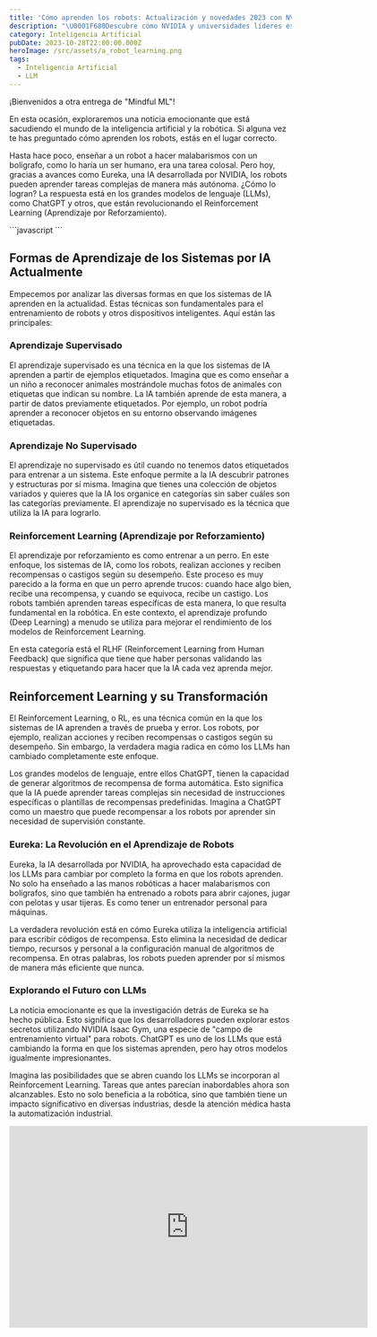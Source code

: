 ```yaml
---
title: 'Cómo aprenden los robots: Actualización y novedades 2023 con NVIDIA y Eureka '
description: "\U0001F680Descubre cómo NVIDIA y universidades líderes están revolucionando el machine learning \U0001F916. ¡Adéntrate en la IA del futuro! \U0001F31FHaz clic y descubre más!\U0001F4A1"
category: Inteligencia Artificial
pubDate: 2023-10-28T22:00:00.000Z
heroImage: /src/assets/a_robot_learning.png
tags:
  - Inteligencia Artificial
  - LLM
---
```


¡Bienvenidos a otra entrega de "Mindful ML"!

En esta ocasión, exploraremos una noticia emocionante que está sacudiendo el mundo de la inteligencia artificial y la robótica. Si alguna vez te has preguntado cómo aprenden los robots, estás en el lugar correcto.

Hasta hace poco, enseñar a un robot a hacer malabarismos con un bolígrafo, como lo haría un ser humano, era una tarea colosal. Pero hoy, gracias a avances como Eureka, una IA desarrollada por NVIDIA, los robots pueden aprender tareas complejas de manera más autónoma. ¿Cómo lo logran? La respuesta está en los grandes modelos de lenguaje (LLMs), como ChatGPT y otros, que están revolucionando el Reinforcement Learning (Aprendizaje por Reforzamiento).

<div class="blur-lg">
  ```javascript
  ```

  ## Formas de Aprendizaje de los Sistemas por IA Actualmente

  Empecemos por analizar las diversas formas en que los sistemas de IA aprenden en la actualidad. Estas técnicas son fundamentales para el entrenamiento de robots y otros dispositivos inteligentes. Aquí están las principales:

  ### Aprendizaje Supervisado

  El aprendizaje supervisado es una técnica en la que los sistemas de IA aprenden a partir de ejemplos etiquetados. Imagina que es como enseñar a un niño a reconocer animales mostrándole muchas fotos de animales con etiquetas que indican su nombre. La IA también aprende de esta manera, a partir de datos previamente etiquetados. Por ejemplo, un robot podría aprender a reconocer objetos en su entorno observando imágenes etiquetadas.

  ### Aprendizaje No Supervisado

  El aprendizaje no supervisado es útil cuando no tenemos datos etiquetados para entrenar a un sistema. Este enfoque permite a la IA descubrir patrones y estructuras por sí misma. Imagina que tienes una colección de objetos variados y quieres que la IA los organice en categorías sin saber cuáles son las categorías previamente. El aprendizaje no supervisado es la técnica que utiliza la IA para lograrlo.

  ### Reinforcement Learning (Aprendizaje por Reforzamiento)

  El aprendizaje por reforzamiento es como entrenar a un perro. En este enfoque, los sistemas de IA, como los robots, realizan acciones y reciben recompensas o castigos según su desempeño. Este proceso es muy parecido a la forma en que un perro aprende trucos: cuando hace algo bien, recibe una recompensa, y cuando se equivoca, recibe un castigo. Los robots también aprenden tareas específicas de esta manera, lo que resulta fundamental en la robótica. En este contexto, el aprendizaje profundo (Deep Learning) a menudo se utiliza para mejorar el rendimiento de los modelos de Reinforcement Learning.

  En esta categoría está el RLHF (Reinforcement Learning from Human Feedback) que significa que tiene que haber personas validando las respuestas y etiquetando para hacer que la IA cada vez aprenda mejor.

  ## Reinforcement Learning y su Transformación

  El Reinforcement Learning, o RL, es una técnica común en la que los sistemas de IA aprenden a través de prueba y error. Los robots, por ejemplo, realizan acciones y reciben recompensas o castigos según su desempeño. Sin embargo, la verdadera magia radica en cómo los LLMs han cambiado completamente este enfoque.

  Los grandes modelos de lenguaje, entre ellos ChatGPT, tienen la capacidad de generar algoritmos de recompensa de forma automática. Esto significa que la IA puede aprender tareas complejas sin necesidad de instrucciones específicas o plantillas de recompensas predefinidas. Imagina a ChatGPT como un maestro que puede recompensar a los robots por aprender sin necesidad de supervisión constante.

  ### Eureka: La Revolución en el Aprendizaje de Robots

  Eureka, la IA desarrollada por NVIDIA, ha aprovechado esta capacidad de los LLMs para cambiar por completo la forma en que los robots aprenden. No solo ha enseñado a las manos robóticas a hacer malabarismos con bolígrafos, sino que también ha entrenado a robots para abrir cajones, jugar con pelotas y usar tijeras. Es como tener un entrenador personal para máquinas.

  La verdadera revolución está en cómo Eureka utiliza la inteligencia artificial para escribir códigos de recompensa. Esto elimina la necesidad de dedicar tiempo, recursos y personal a la configuración manual de algoritmos de recompensa. En otras palabras, los robots pueden aprender por sí mismos de manera más eficiente que nunca.

  ### Explorando el Futuro con LLMs

  La noticia emocionante es que la investigación detrás de Eureka se ha hecho pública. Esto significa que los desarrolladores pueden explorar estos secretos utilizando NVIDIA Isaac Gym, una especie de "campo de entrenamiento virtual" para robots. ChatGPT es uno de los LLMs que está cambiando la forma en que los sistemas aprenden, pero hay otros modelos igualmente impresionantes.

  Imagina las posibilidades que se abren cuando los LLMs se incorporan al Reinforcement Learning. Tareas que antes parecían inabordables ahora son alcanzables. Esto no solo beneficia a la robótica, sino que también tiene un impacto significativo en diversas industrias, desde la atención médica hasta la automatización industrial.
</div>

<div class="aspect-w-16 aspect-h-9">
  <iframe class="content-center" src="https://www.youtube.com/embed/sDFAWnrCqKc" width="640" height="360" frameborder="0" allow="autoplay; fullscreen; picture-in-picture" allowfullscreen />
</div>

## Conclusión

La IA y los LLMs están llevando al Reinforcement Learning a un nivel completamente nuevo. La capacidad de generar algoritmos de recompensa de manera automática está transformando la forma en que los sistemas aprenden, simplificando procesos y abriendo nuevas puertas a la innovación. ¡No te pierdas este emocionante viaje hacia el futuro de la inteligencia artificial!

¡Hasta la próxima entrega de "Mindful ML"! Si te ha gustado este artículo, no dudes en compartirlo con tus amigos y colegas para que también puedan estar al tanto de estas emocionantes novedades en la IA y la robótica.

**PD1** - NVIDIA Isaac Gym [https://developer.nvidia.com/isaac-gym](https://developer.nvidia.com/isaac-gym)

<hr />

<table class="table-auto w-full">
  <thead class="border-b bg-gray-800 dark:bg-gray-800">
    <tr>
      <th class="text-left text-white !p-4 font-medium">
        Recursos y herramientas
      </th>

      <th class="text-left !p-4 font-medium" />
    </tr>
  </thead>

  <tbody>
    <tr class="border-b dark:bg-gray-600">
      <td class="!p-4">
        Notion AI
      </td>

      <td class="!p-4">
        <a class="p-4" href="https://affiliate.notion.so/a50o0a7tl9z5-4y5a7" target="_blank">Enlace a Notion AI</a>
      </td>
    </tr>

    <tr class="border-b dark:bg-gray-600">
      <td class="!p-4">
        Taskade
      </td>

      <td class="!p-4">
        <a class="p-4" href="https://taskade.com?via=9f1ck" target="_blank">Enlace Taskade</a>
      </td>
    </tr>
  </tbody>
</table>

<hr />
